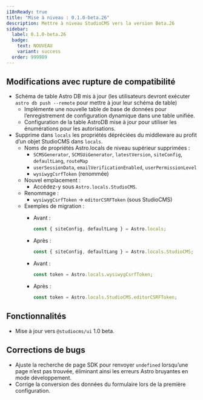 ```yaml
---
i18nReady: true
title: "Mise à niveau : 0.1.0-beta.26"
description: Mettre à niveau StudioCMS vers la version Beta.26
sidebar:
  label: 0.1.0-beta.26
  badge:
    text: NOUVEAU
    variant: success
  order: 999989
---
```



<QuickUpdate />

## Modifications avec rupture de compatibilité

- Schéma de table Astro DB mis à jour (les utilisateurs devront exécuter `astro db push --remote` pour mettre à jour leur schéma de table)
   - Implémente une nouvelle table de base de données pour l’enregistrement de configuration dynamique dans une table unifiée.
   - Configuration de la table AstroDB mise à jour pour utiliser les énumérations pour les autorisations.
- Supprime dans `locals` les propriétés dépréciées du middleware au profit d’un objet StudioCMS dans `locals`.
   - Noms de propriétés Astro.locals de niveau supérieur supprimées :
      - `SCMSGenerator`, `SCMSUiGenerator`, `latestVersion`, `siteConfig`, `defaultLang`, `routeMap`
      - `userSessionData`, `emailVerificationEnabled`, `userPermissionLevel`
      - `wysiwygCsrfToken` (renommée)
   - Nouvel emplacement :
      - Accédez-y sous `Astro.locals.StudioCMS`.
   - Renommage :
      - `wysiwygCsrfToken` → `editorCSRFToken` (sous StudioCMS)
   - Exemples de migration :
      - Avant :
         ```ts
         const { siteConfig, defaultLang } = Astro.locals;
         ```
      - Après :
         ```ts
         const { siteConfig, defaultLang } = Astro.locals.StudioCMS;
         ```

      - Avant :
         ```ts
         const token = Astro.locals.wysiwygCsrfToken;
         ```
      - Après :
         ```ts
         const token = Astro.locals.StudioCMS.editorCSRFToken;
         ```

## Fonctionnalités

- Mise à jour vers `@studiocms/ui` 1.0 beta.

## Corrections de bugs

- Ajuste la recherche de page SDK pour renvoyer `undefined` lorsqu’une page n’est pas trouvée, éliminant ainsi les erreurs Astro bruyantes en mode développement.
- Corrige la conversion des données du formulaire lors de la première configuration.
